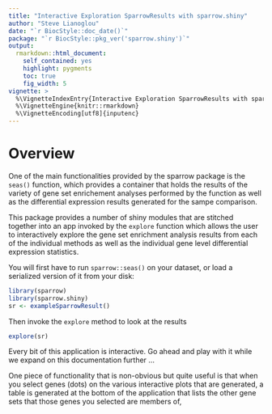 ```yaml
---
title: "Interactive Exploration SparrowResults with sparrow.shiny"
author: "Steve Lianoglou"
date: "`r BiocStyle::doc_date()`"
package: "`r BiocStyle::pkg_ver('sparrow.shiny')`"
output:
  rmarkdown::html_document:
    self_contained: yes
    highlight: pygments
    toc: true
    fig_width: 5
vignette: >
  %\VignetteIndexEntry{Interactive Exploration SparrowResults with sparrow.shiny}
  %\VignetteEngine{knitr::rmarkdown}
  %\VignetteEncoding[utf8]{inputenc}
---
```


# Overview

One of the main functionalities provided by the sparrow package is the
`seas()` function, which provides a container that holds the
results of the variety of gene set enrichement analyses performed by the
function as well as the differential expression results generated for the
sampe comparison.

This package provides a number of shiny modules that are stitched together
into an app invoked by the `explore` function which allows the user
to interactively explore the gene set enrichment analysis results from each
of the individual methods as well as the individual gene level differential
expression statistics.

You will first have to run `sparrow::seas()` on your dataset, or load a
serialized version of it from your disk:

```r
library(sparrow)
library(sparrow.shiny)
sr <- exampleSparrowResult()
```

Then invoke the `explore` method to look at the results

```r
explore(sr)
```

Every bit of this application is interactive. Go ahead and play with it while
we expand on this documentation further ...


One piece of functionality that is non-obvious but quite useful is that when
you select genes (dots) on the various interactive plots that are generated,
a table is generated at the bottom of the application that lists the other
gene sets that those genes you selected are members of,
